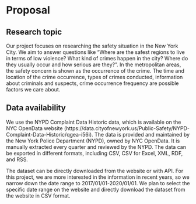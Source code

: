 # Proposal

## Research topic
Our project focuses on researching the safety situation in the New York City. We aim to answer questions like "Where are the safest regions to live in terms of low violence? What kind of crimes happen in the city? Where do they usually occur and how serious are they?". In the metropolitan areas, the safety concern is shown as the occurrence of the crime. The time and location of the crime occurrence, types of crimes conducted, information about criminals and suspects, crime occurrence frequency are possible factors we care about. 

## Data availability
We use the NYPD Complaint Data Historic data, which is available on the NYC OpenData website (https://data.cityofnewyork.us/Public-Safety/NYPD-Complaint-Data-Historic/qgea-i56i). 
The data is provided and maintained by the New York Police Department (NYPD), owned by NYC OpenData. It is manually extracted every quarter and reviewed by the NYPD. The data can be exported in different formats, including CSV, CSV for Excel, XML, RDF, and RSS.

The dataset can be directly downloaded from the website or with API. For this project, we are more interested in the information in recent years, so we narrow down the date range to 2017/01/01-2020/01/01. We plan to select the specific date range on the website and directly download the dataset from the website in CSV format.